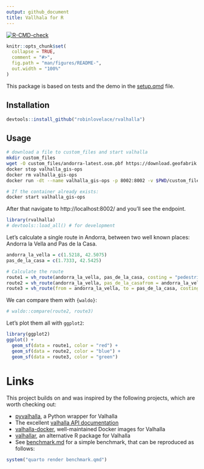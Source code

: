```yaml
---
output: github_document
title: Vallhala for R
---
```


<!-- README.md is generated from README.Rmd. Please edit that file -->

  <!-- badges: start -->
  [![R-CMD-check](https://github.com/Robinlovelace/rvalhalla/actions/workflows/R-CMD-check.yaml/badge.svg)](https://github.com/Robinlovelace/rvalhalla/actions/workflows/R-CMD-check.yaml)
  <!-- badges: end -->

```r
knitr::opts_chunk$set(
  collapse = TRUE,
  comment = "#>",
  fig.path = "man/figures/README-",
  out.width = "100%"
)
```

This package is based on tests and the demo in the [setup.qmd](setup.md) file.

## Installation

```r
devtools::install_github("robinlovelace/rvalhalla")
```

## Usage

``` bash
# download a file to custom_files and start valhalla
mkdir custom_files
wget -O custom_files/andorra-latest.osm.pbf https://download.geofabrik.de/europe/andorra-latest.osm.pbf
docker stop valhalla_gis-ops
docker rm valhalla_gis-ops
docker run -dt --name valhalla_gis-ops -p 8002:8002 -v $PWD/custom_files:/custom_files -e tile_urls=https://download.geofabrik.de/europe/andorra-latest.osm.pbf ghcr.io/gis-ops/docker-valhalla/valhalla:latest

# If the container already exists:
docker start valhalla_gis-ops
```

After that navigate to http://localhost:8002/ and you'll see the endpoint.

```r
library(rvalhalla) 
# devtools::load_all() # for development
```

Let's calculate a single route in Andorra, between two well known places: Andorra la Vella and Pas de la Casa.

```r
andorra_la_vella = c(1.5218, 42.5075)
pas_de_la_casa = c(1.7333, 42.5425)
```

```r
# Calculate the route
route1 = vh_route(andorra_la_vella, pas_de_la_casa, costing = "pedestrian")
route2 = vh_route(andorra_la_vella, pas_de_la_casafrom = andorra_la_vella, to = pas_de_la_casa, costing = "bicycle")
route3 = vh_route(from = andorra_la_vella, to = pas_de_la_casa, costing = "bicycle", costing_options = list(bicycle = list(use_roads = 0.9)))
```

We can compare them with `{waldo}`:

```r
# waldo::compare(route2, route3)
```

Let's plot them all with `ggplot2`:

```r
library(ggplot2)
ggplot() +
  geom_sf(data = route1, color = "red") +
  geom_sf(data = route2, color = "blue") +
  geom_sf(data = route3, color = "green")
```

# Links

This project builds on and was inspired by the following projects, which are worth checking out:

- [pyvalhalla](https://github.com/gis-ops/pyvalhalla), a Python wrapper for Valhalla
- The excellent [valhalla API documentation](https://valhalla.github.io/valhalla/api/)
- [valhalla-docker](https://github.com/gis-ops/docker-valhalla), well-maintained Docker images for Valhalla
- [valhallar](https://github.com/chris31415926535/valhallr), an alternative R package for Valhalla
- See [benchmark.md](benchmark.md) for a simple benchmark, that can be reproduced as follows:

```r
system("quarto render benchmark.qmd")
```